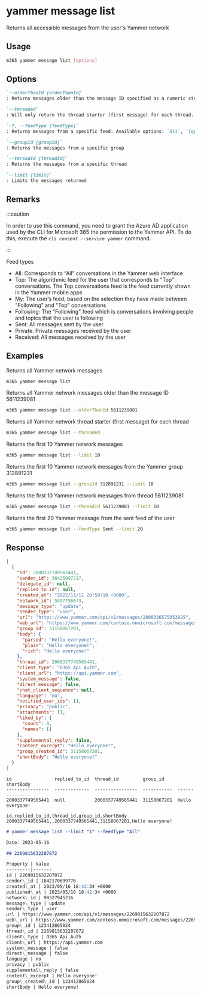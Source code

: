 
# yammer message list

Returns all accessible messages from the user's Yammer network

## Usage

```sh
m365 yammer message list [options]
```

## Options

```md defintion-list
`--olderThanId [olderThanId]`
: Returns messages older than the message ID specified as a numeric string

`--threaded`
: Will only return the thread starter (first message) for each thread. This parameter is intended for apps which need to display message threads collapsed

`-f, --feedType [feedType]`
: Returns messages from a specific feed. Available options: `All`, `Top`, `My`, `Following`, `Sent`, `Private`, `Received`. Default `All`

`--groupId [groupId]`
: Returns the messages from a specific group

`--threadId [threadId]`
: Returns the messages from a specific thread

`--limit [limit]`
: Limits the messages returned
```

<Global />

## Remarks

:::caution

In order to use this command, you need to grant the Azure AD application used by the CLI for Microsoft 365 the permission to the Yammer API. To do this, execute the `cli consent --service yammer` command.

:::

Feed types

- All: Corresponds to “All” conversations in the Yammer web interface
- Top: The algorithmic feed for the user that corresponds to "Top" conversations. The Top conversations feed is the feed currently shown in the Yammer mobile apps
- My: The user’s feed, based on the selection they have made between "Following" and "Top" conversations
- Following: The "Following" feed which is conversations involving people and topics that the user is following
- Sent: All messages sent by the user
- Private: Private messages received by the user
- Received: All messages received by the user

## Examples

Returns all Yammer network messages

```sh
m365 yammer message list
```

Returns all Yammer network messages older than the message ID 5611239081

```sh
m365 yammer message list --olderThanId 5611239081
```

Returns all Yammer network thread starter (first message) for each thread

```sh
m365 yammer message list --threaded
```

Returns the first 10 Yammer network messages

```sh
m365 yammer message list --limit 10
```

Returns the first 10 Yammer network messages from the Yammer group 312891231

```sh
m365 yammer message list --groupId 312891231 --limit 10
```

Returns the first 10 Yammer network messages from thread 5611239081

```sh
m365 yammer message list --threadId 5611239081 --limit 10
```

Returns the first 20 Yammer message from the sent feed of the user

```sh
m365 yammer message list --feedType Sent --limit 20
```

## Response

<Tabs>
  <TabItem value="JSON">

  ```json
  [
    {
      "id": 2000337749565441,
      "sender_id": 36425097217,
      "delegate_id": null,
      "replied_to_id": null,
      "created_at": "2022/11/11 20:59:10 +0000",
      "network_id": 5897756673,
      "message_type": "update",
      "sender_type": "user",
      "url": "https://www.yammer.com/api/v1/messages/2000336575053825",
      "web_url": "https://www.yammer.com/contoso.onmicrosoft.com/messages/2000336575053825",
      "group_id": 31158067201,
      "body": {
        "parsed": "Hello everyone!",
        "plain": "Hello everyone!",
        "rich": "Hello everyone!"
      },
      "thread_id": 2000337749565441,
      "client_type": "O365 Api Auth",
      "client_url": "https://api.yammer.com",
      "system_message": false,
      "direct_message": false,
      "chat_client_sequence": null,
      "language": "no",
      "notified_user_ids": [],
      "privacy": "public",
      "attachments": [],
      "liked_by": {
        "count": 0,
        "names": []
      },
      "supplemental_reply": false,
      "content_excerpt": "Hello everyone!",
      "group_created_id": 31158067201,
      "shortBody": "Hello everyone!"
    }
  ]
  ```

  </TabItem>
  <TabItem value="Text">

  ```text
  id                replied_to_id  thread_id         group_id     shortBody
  ----------------  -------------  ----------------  -----------  ---------------
  2000337749565441  null           2000337749565441  31158067201  Hello everyone!
  ```

  </TabItem>
  <TabItem value="CSV">

  ```csv
  id,replied_to_id,thread_id,group_id,shortBody
  2000337749565441,,2000337749565441,31158067201,Hello everyone!
  ```

  </TabItem>
  <TabItem value="Markdown">

  ```md
  # yammer message list --limit "1" --feedType "All"

  Date: 2023-05-16

  ## 2269815632207872

  Property | Value
  ---------|-------
  id | 2269815632207872
  sender\_id | 1842170699776
  created\_at | 2023/05/16 18:42:34 +0000
  published\_at | 2023/05/16 18:42:34 +0000
  network\_id | 98327945216
  message\_type | update
  sender\_type | user
  url | https://www.yammer.com/api/v1/messages/2269815632207872
  web\_url | https://www.yammer.com/contoso.onmicrosoft.com/messages/2269815632207872
  group\_id | 123412865024
  thread\_id | 2269815632207872
  client\_type | O365 Api Auth
  client\_url | https://api.yammer.com
  system\_message | false
  direct\_message | false
  language | no
  privacy | public
  supplemental\_reply | false
  content\_excerpt | Hello everyone!
  group\_created\_id | 123412865024
  shortBody | Hello everyone!
  ```

  </TabItem>
</Tabs>


